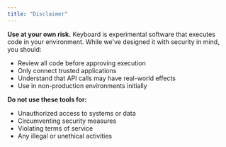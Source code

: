 ```yaml
---
title: "Disclaimer"
---
```


**Use at your own risk.** Keyboard is experimental software that executes code in your environment. While we've designed it with security in mind, you should:

- Review all code before approving execution
- Only connect trusted applications
- Understand that API calls may have real-world effects
- Use in non-production environments initially

**Do not use these tools for:**

- Unauthorized access to systems or data
- Circumventing security measures
- Violating terms of service
- Any illegal or unethical activities